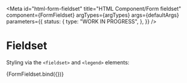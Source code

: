 <!-- @license CC0-1.0 -->


<Meta
  id="html-form-fieldset"
  title="HTML Component/Form fieldset"
  component={FormFieldset}
  argTypes={argTypes}
  args={defaultArgs}
  parameters={{
    status: {
      type: "WORK IN PROGRESS",
    },
  }}
/>

# Fieldset

Styling via the `<fieldset>` and `<legend>` elements:

<Canvas>
  <Story name="Default" args={exampleArgs}>
    {FormFieldset.bind({})}
  </Story>
</Canvas>

<ArgsTable story="Default" />
